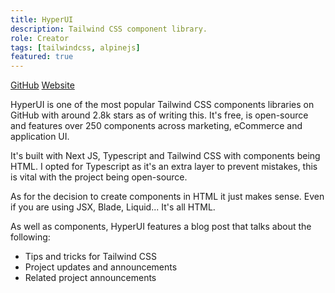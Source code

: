 ```yaml
---
title: HyperUI
description: Tailwind CSS component library.
role: Creator
tags: [tailwindcss, alpinejs]
featured: true
---
```


[GitHub](https://github.com/markmead/hyperui)
[Website](https://www.hyperui.dev/)

HyperUI is one of the most popular Tailwind CSS components libraries on GitHub
with around 2.8k stars as of writing this. It's free, is open-source and
features over 250 components across marketing, eCommerce and application UI.

It's built with Next JS, Typescript and Tailwind CSS with components being HTML.
I opted for Typescript as it's an extra layer to prevent mistakes, this is vital
with the project being open-source.

As for the decision to create components in HTML it just makes sense. Even if
you are using JSX, Blade, Liquid... It's all HTML.

As well as components, HyperUI features a blog post that talks about the
following:

- Tips and tricks for Tailwind CSS
- Project updates and announcements
- Related project announcements
